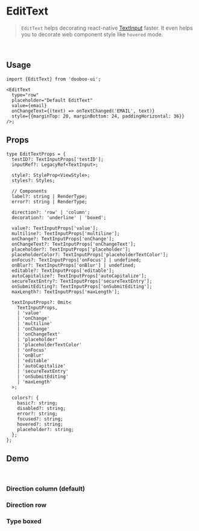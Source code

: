 
<Meta title="Components/EditText" />

# EditText

> `EditText` helps decorating react-native [TextInput](https://reactnative.dev/docs/textinput) faster. It even helps you to decorate web component style like `hovered` mode.

<br />

## Usage

```tsx
import {EditText} from 'dooboo-ui';

<EditText
  type="row"
  placeholder="Default EditText"
  value={email}
  onChangeText={(text) => onTextChanged('EMAIL', text)}
  style={{marginTop: 20, marginBottom: 24, paddingHorizontal: 36}}
/>;
```

## Props

```tsx
type EditTextProps = {
  testID?: TextInputProps['testID'];
  inputRef?: LegacyRef<TextInput>;

  style?: StyleProp<ViewStyle>;
  styles?: Styles;

  // Components
  label?: string | RenderType;
  error?: string | RenderType;

  direction?: 'row' | 'column';
  decoration?: 'underline' | 'boxed';

  value?: TextInputProps['value'];
  multiline?: TextInputProps['multiline'];
  onChange?: TextInputProps['onChange'];
  onChangeText?: TextInputProps['onChangeText'];
  placeholder?: TextInputProps['placeholder'];
  placeholderColor?: TextInputProps['placeholderTextColor'];
  onFocus?: TextInputProps['onFocus'] | undefined;
  onBlur?: TextInputProps['onBlur'] | undefined;
  editable?: TextInputProps['editable'];
  autoCapitalize?: TextInputProps['autoCapitalize'];
  secureTextEntry?: TextInputProps['secureTextEntry'];
  onSubmitEditing?: TextInputProps['onSubmitEditing'];
  maxLength?: TextInputProps['maxLength'];

  textInputProps?: Omit<
    TextInputProps,
    | 'value'
    | 'onChange'
    | 'multiline'
    | 'onChange'
    | 'onChangeText'
    | 'placeholder'
    | 'placeholderTextColor'
    | 'onFocus'
    | 'onBlur'
    | 'editable'
    | 'autoCapitalize'
    | 'secureTextEntry'
    | 'onSubmitEditing'
    | 'maxLength'
  >;

  colors?: {
    basic?: string;
    disabled?: string;
    error?: string;
    focused?: string;
    hovered?: string;
    placeholder?: string;
  };
};
```

## Demo

<br />

### Direction column (default)

<p>
  <Default direction="column" placeholder="Default EditText" labelText="Label" />
</p>

### Direction row

<p>
  <Default direction="row" placeholder="Default EditText" labelText="Label" />
</p>

### Type boxed

<p>
  <Default type="boxed" placeholder="Write a message"/>
</p>
